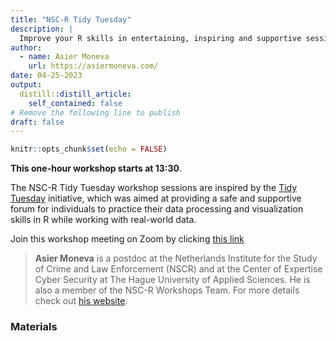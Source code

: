 ```yaml
---
title: "NSC-R Tidy Tuesday"
description: |
  Improve your R skills in entertaining, inspiring and supportive sessions moderated by your own colleagues.
author:
  - name: Asier Moneva
    url: https://asiermoneva.com/
date: 04-25-2023
output:
  distill::distill_article:
    self_contained: false
# Remove the following line to publish
draft: false
---
```



```r
knitr::opts_chunk$set(echo = FALSE)
```

**This one-hour workshop starts at 13:30**.

The NSC-R Tidy Tuesday workshop sessions are inspired by the [Tidy Tuesday](https://www.tidytuesday.com/) initiative, which was aimed at providing a safe and supportive forum for individuals to practice their data processing and visualization skills in R while working with real-world data.

Join this workshop meeting on Zoom by clicking [this link](https://us02web.zoom.us/j/88581742503?pwd=elRiRWVucXM1enNqN1JKTDM3a2dyQT09)


> **Asier Moneva** is a postdoc at the Netherlands Institute for the Study of Crime and Law Enforcement (NSCR) and at the Center of Expertise Cyber Security at The Hague University of Applied Sciences. He is also a member of the NSC-R Workshops Team. For more details check out [his website](https://asiermoneva.com).


### Materials




